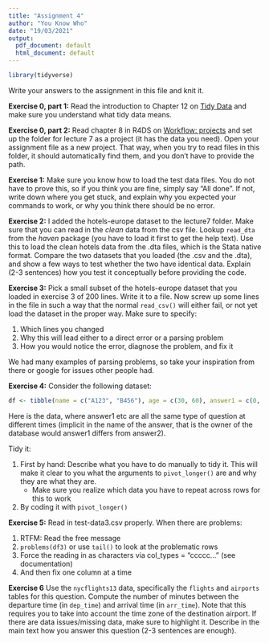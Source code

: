 ```yaml
---
title: "Assignment 4"
author: "You Know Who"
date: "19/03/2021"
output:
  pdf_document: default
  html_document: default
---
```


```r
library(tidyverse)
```

Write your answers to the assignment in this file and knit it.

**Exercise 0, part 1:** Read the introduction to Chapter 12 on [Tidy Data](https://r4ds.had.co.nz/tidy-data.html) and make sure you understand what tidy data means.

**Exercise 0, part 2:** Read chapter 8 in R4DS on [Workflow: projects](https://r4ds.had.co.nz/workflow-projects.html) and set up the folder for lecture 7 as a project (it has the data you need). Open your assignment file as a new project. That way, when you try to read files in this folder, it should automatically find them, and you don't have to provide the path.

**Exercise 1:** Make sure you know how to load the test data files. You do not have to prove this, so if you think you are fine, simply say "All done". If not, write down where you get stuck, and explain why you expected your commands to work, or why you think there should be no error.

**Exercise 2:** I added the hotels-europe dataset to the lecture7 folder. Make sure that you can read in the *clean* data from the csv file. Lookup `read_dta` from the *haven* package (you have to load it first to get the help text). Use this to load the clean hotels data from the .dta files, which is the Stata native format. Compare the two datasets that you loaded (the .csv and the .dta), and show a few ways to test whether the two have identical data. Explain (2-3 sentences) how you test it conceptually before providing the code.

**Exercise 3:** Pick a small subset of the hotels-europe dataset that you loaded in exercise 3 of 200 lines. Write it to a file. Now screw up some lines in the file in such a way that the normal `read_csv()` will either fail, or not yet load the dataset in the proper way. Make sure to specify:

1. Which lines you changed
2. Why this will lead either to a direct error or a parsing problem
3. How you would notice the error, diagnose the problem, and fix it

We had many examples of parsing problems, so take your inspiration from there or google for issues other people had.

**Exercise 4:** Consider the following dataset:

```r
df <- tibble(name = c("A123", "B456"), age = c(30, 60), answer1 = c(0, 1), answer2 = c(1,1), answer3 = c(1,0), answer4 = c(0,0))
```

Here is the data, where answer1 etc are all the same type of question at different times (implicit in the name of the answer, that is the owner of the database would answer1 differs from answer2).

Tidy it:

1. First by hand: Describe what you have to do manually to tidy it. This will make it clear to you what the arguments to `pivot_longer()` are and why they are what they are.
    - Make sure you realize which data you have to repeat across rows for this to work
2. By coding it with `pivot_longer()`

**Exercise 5:** Read in test-data3.csv properly. When there are problems:

1. RTFM: Read the free message
2. `problems(df3)` or use `tail()` to look at the problematic rows
3. Force the reading in as characters via col_types = "ccccc..." (see documentation)
4. And then fix one column at a time

**Exercise 6** Use the `nycflights13` data, specifically the `flights` and `airports` tables for this question. Compute the number of minutes between the departure time (in `dep_time`) and arrival time (in `arr_time`). Note that this requires you to take into account the time zone of the destination airport. If there are data issues/missing data, make sure to highlight it. Describe in the main text how you answer this question (2-3 sentences are enough).
